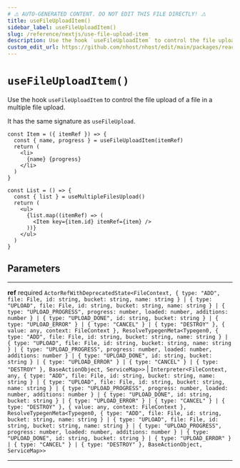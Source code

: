 ```yaml
---
# ⚠️ AUTO-GENERATED CONTENT. DO NOT EDIT THIS FILE DIRECTLY! ⚠️
title: useFileUploadItem()
sidebar_label: useFileUploadItem()
slug: /reference/nextjs/use-file-upload-item
description: Use the hook `useFileUploadItem` to control the file upload of a file in a multiple file upload.
custom_edit_url: https://github.com/nhost/nhost/edit/main/packages/react/src/useFileUpload.ts#L31
---
```


# `useFileUploadItem()`

Use the hook `useFileUploadItem` to control the file upload of a file in a multiple file upload.

It has the same signature as `useFileUpload`.

```tsx
const Item = ({ itemRef }) => {
  const { name, progress } = useFileUploadItem(itemRef)
  return (
    <li>
      {name} {progress}
    </li>
  )
}

const List = () => {
  const { list } = useMultipleFilesUpload()
  return (
    <ul>
      {list.map((itemRef) => (
        <Item key={item.id} itemRef={item} />
      ))}
    </ul>
  )
}
```

## Parameters

---

**<span className="parameter-name">ref</span>** <span className="optional-status">required</span> `ActorRefWithDeprecatedState<FileContext, { type: "ADD", file: File, id: string, bucket: string, name: string } | { type: "UPLOAD", file: File, id: string, bucket: string, name: string } | { type: "UPLOAD_PROGRESS", progress: number, loaded: number, additions: number } | { type: "UPLOAD_DONE", id: string, bucket: string } | { type: "UPLOAD_ERROR" } | { type: "CANCEL" } | { type: "DESTROY" }, { value: any, context: FileContext }, ResolveTypegenMeta<Typegen0, { type: "ADD", file: File, id: string, bucket: string, name: string } | { type: "UPLOAD", file: File, id: string, bucket: string, name: string } | { type: "UPLOAD_PROGRESS", progress: number, loaded: number, additions: number } | { type: "UPLOAD_DONE", id: string, bucket: string } | { type: "UPLOAD_ERROR" } | { type: "CANCEL" } | { type: "DESTROY" }, BaseActionObject, ServiceMap>>` | `Interpreter<FileContext, any, { type: "ADD", file: File, id: string, bucket: string, name: string } | { type: "UPLOAD", file: File, id: string, bucket: string, name: string } | { type: "UPLOAD_PROGRESS", progress: number, loaded: number, additions: number } | { type: "UPLOAD_DONE", id: string, bucket: string } | { type: "UPLOAD_ERROR" } | { type: "CANCEL" } | { type: "DESTROY" }, { value: any, context: FileContext }, ResolveTypegenMeta<Typegen0, { type: "ADD", file: File, id: string, bucket: string, name: string } | { type: "UPLOAD", file: File, id: string, bucket: string, name: string } | { type: "UPLOAD_PROGRESS", progress: number, loaded: number, additions: number } | { type: "UPLOAD_DONE", id: string, bucket: string } | { type: "UPLOAD_ERROR" } | { type: "CANCEL" } | { type: "DESTROY" }, BaseActionObject, ServiceMap>>`

---
